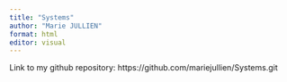 ```yaml
---
title: "Systems"
author: "Marie JULLIEN"
format: html
editor: visual
---
```


Link to my github repository: https://github.com/mariejullien/Systems.git

```r

```

